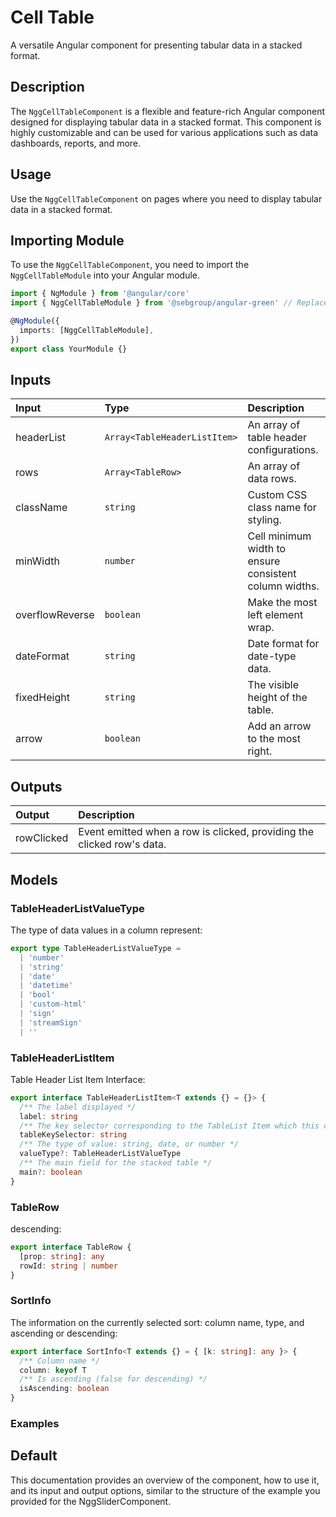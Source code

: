 

# Cell Table

A versatile Angular component for presenting tabular data in a stacked format.

## Description

The `NggCellTableComponent` is a flexible and feature-rich Angular component designed for displaying tabular data in a stacked format. This component is highly customizable and can be used for various applications such as data dashboards, reports, and more.

## Usage

Use the `NggCellTableComponent` on pages where you need to display tabular data in a stacked format.

## Importing Module

To use the `NggCellTableComponent`, you need to import the `NggCellTableModule` into your Angular module.

```typescript
import { NgModule } from '@angular/core'
import { NggCellTableModule } from '@sebgroup/angular-green' // Replace with your actual module path

@NgModule({
  imports: [NggCellTableModule],
})
export class YourModule {}
```

## Inputs

| Input           | Type                         | Description                                            |
| :-------------- | :--------------------------- | :----------------------------------------------------- |
| headerList      | `Array<TableHeaderListItem>` | An array of table header configurations.               |
| rows            | `Array<TableRow>`            | An array of data rows.                                 |
| className       | `string`                     | Custom CSS class name for styling.                     |
| minWidth        | `number`                     | Cell minimum width to ensure consistent column widths. |
| overflowReverse | `boolean`                    | Make the most left element wrap.                       |
| dateFormat      | `string`                     | Date format for date-type data.                        |
| fixedHeight     | `string`                     | The visible height of the table.                       |
| arrow           | `boolean`                    | Add an arrow to the most right.                        |

## Outputs

| Output     | Description                                                            |
| :--------- | :--------------------------------------------------------------------- |
| rowClicked | Event emitted when a row is clicked, providing the clicked row's data. |

## Models

### TableHeaderListValueType

The type of data values in a column represent:

```typescript
export type TableHeaderListValueType =
  | 'number'
  | 'string'
  | 'date'
  | 'datetime'
  | 'bool'
  | 'custom-html'
  | 'sign'
  | 'streamSign'
  | ''
```

### TableHeaderListItem

Table Header List Item Interface:

```typescript
export interface TableHeaderListItem<T extends {} = {}> {
  /** The label displayed */
  label: string
  /** The key selector corresponding to the TableList Item which this column is targeting */
  tableKeySelector: string
  /** The type of value: string, date, or number */
  valueType?: TableHeaderListValueType
  /** The main field for the stacked table */
  main?: boolean
}
```

### TableRow

descending:

```typescript
export interface TableRow {
  [prop: string]: any
  rowId: string | number
}
```

### SortInfo

The information on the currently selected sort: column name, type, and ascending or descending:

```typescript
export interface SortInfo<T extends {} = { [k: string]: any }> {
  /** Column name */
  column: keyof T
  /** Is ascending (false for descending) */
  isAscending: boolean
}
```

### Examples

## Default

<Canvas>
  <Story id="components-cell-table--default" />
</Canvas>

This documentation provides an overview of the component, how to use it, and its input and output options, similar to the structure of the example you provided for the NggSliderComponent.
